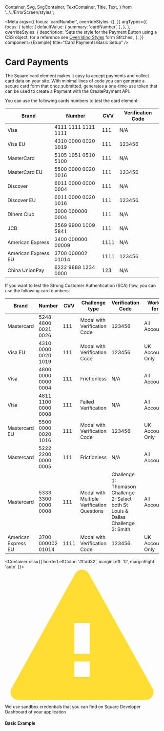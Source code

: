   Container,
  Svg,
  SvgContainer,
  TextContainer,
  Title,
  Text,
} from '../../ErrorScreen/styles';

<Meta
  args={{
    focus: 'cardNumber',
    overrideStyles: {},
  }}
  argTypes={{
    focus: {
      table: {
        defaultValue: {
          summary: 'cardNumber',
        },
      },
    },
    overrideStyles: {
      description:
        'Sets the style for the Payment Button using a CSS object, for a reference see [Overriding Styles](https://stitches.dev/docs/overriding-styles) form Stitches',
    },
  }}
  component={Example}
  title="Card Payments/Basic Setup"
/>

# Card Payments

The Square card element makes it easy to accept payments and collect card data on your site. With minimal lines of code you can generate a secure card form that once submitted, generates a one-time-use token that can be used to create a Payment with the CreatePayment API.

You can use the following cards numbers to test the card element:

| Brand               | Number              | CVV  | Verification Code |
| ------------------- | ------------------- | ---- | ----------------- |
| Visa                | 4111 1111 1111 1111 | 111  | N/A               |
| Visa EU             | 4310 0000 0020 1019 | 111  | 123456            |
| MasterCard          | 5105 1051 0510 5100 | 111  | N/A               |
| MasterCard EU       | 5500 0000 0020 1016 | 111  | 123456            |
| Discover            | 6011 0000 0000 0004 | 111  | N/A               |
| Discover EU         | 6011 0000 0020 1016 | 111  | 123456            |
| Diners Club         | 3000 000000 0004    | 111  | N/A               |
| JCB                 | 3569 9900 1009 5841 | 111  | N/A               |
| American Express    | 3400 000000 00009   | 1111 | N/A               |
| American Express EU | 3700 000002 01014   | 1111 | 123456            |
| China UnionPay      | 6222 9888 1234 0000 | 123  | N/A               |

If you want to test the Strong Customer Authentication (SCA) flow, you can use the following card numbers:

| Brand               | Number              | CVV  | Challenge type                             | Verification Code                                                                                 | Works for        |
| ------------------- | ------------------- | ---- | ------------------------------------------ | ------------------------------------------------------------------------------------------------- | ---------------- |
| Mastercard          | 5248 4800 0021 0026 | 111  | Modal with Verification Code               | 123456                                                                                            | All Accounts     |
| Visa EU             | 4310 0000 0020 1019 | 111  | Modal with Verification Code               | 123456                                                                                            | UK Accounts Only |
| Visa                | 4800 0000 0000 0004 | 111  | Frictionless                               | N/A                                                                                               | All Accounts     |
| Visa                | 4811 1100 0000 0008 | 111  | Failed Verification                        | N/A                                                                                               | All Accounts     |
| Mastercard EU       | 5500 0000 0020 1016 | 111  | Modal with Verification Code               | 123456                                                                                            | UK Accounts Only |
| Mastercard          | 5222 2200 0000 0005 | 111  | Frictionless                               | N/A                                                                                               | All Accounts     |
| Mastercard          | 5333 3300 0000 0008 | 111  | Modal with Multiple Verification Questions | Challenge 1: Thomason <br /> Challenge 2: Select both St Louis & Dallas <br /> Challenge 3: Smith | All Accounts     |
| American Express EU | 3700 000002 01014   | 1111 | Modal with Verification Code               | 123456                                                                                            | UK Accounts Only |

<Container css={{ borderLeftColor: '#ffdd32', marginLeft: '0', marginRight: 'auto' }}>
  <SvgContainer>
    <Svg height={17} viewBox="0 0 20 17" width={20}>
      <path
        d="M10.874.573l8.3 14.941A1 1 0 0118.3 17H1.7a1 1 0 01-.875-1.486l8.3-14.94a1 1 0 011.75 0zM9 12v2h2v-2H9zm2-1V7H9v4h2z"
        fill="#ffdd32"
        fillRule="evenodd"
      />
    </Svg>
  </SvgContainer>

  <TextContainer>
    <Title css={{ fontWeight: 600 }}>You will not be charged for using this payment method</Title>
    <Text>
      We use sandbox credentials that you can find on Square Developer Dashboard
      of your application
    </Text>
  </TextContainer>
</Container>

#### Basic Example

<Canvas>
  <Story name="BasicExample" story={Example} />
</Canvas>

<ArgsTable story="BasicExample" />
